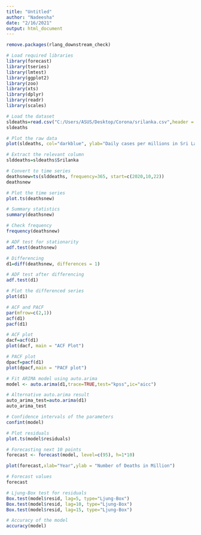 ---
title: "Untitled"
author: "Nadeesha"
date: "2/16/2021"
output: html_document
---
```{r}
remove.packages(rlang_downstream_check)
```

```{r}
# Load required libraries
library(forecast)
library(tseries)
library(lmtest)
library(ggplot2)
library(zoo)
library(xts)
library(dplyr)
library(readr)
library(scales)
```

```{r}
# Load the dataset
sldeaths=read.csv("C:/Users/ASUS/Desktop/Corona/srilanka.csv",header = TRUE)
sldeaths
```

```{r}
# Plot the raw data
plot(sldeaths, col="darkblue", ylab="Daily cases per millions in Sri Lanka ")
```

```{r}
# Extract the relevant column
slddeaths=sldeaths$Srilanka
```


```{r}
# Convert to time series
deathsnew=ts(slddeaths, frequency=365, start=c(2020,10,22))
deathsnew
```

```{r}
# Plot the time series
plot.ts(deathsnew)
```

```{r}
# Summary statistics
summary(deathsnew)
```


```{r}
# Check frequency
frequency(deathsnew)
```


```{r}
# ADF test for stationarity
adf.test(deathsnew)
```

```{r}
# Differencing
d1=diff(deathsnew, differences = 1)
```

```{r}
# ADF test after differencing
adf.test(d1)
```
```{r}
# Plot the differenced series
plot(d1)
```


```{r}
# ACF and PACF
par(mfrow=c(2,1))
acf(d1)
pacf(d1)
```

```{r}
# ACF plot
dacf=acf(d1)
plot(dacf, main = "ACF Plot")
```

```{r}
# PACF plot
dpacf=pacf(d1)
plot(dpacf,main = "PACF plot")
```

```{r}
# Fit ARIMA model using auto.arima
model <- auto.arima(d1,trace=TRUE,test="kpss",ic="aicc")

```


```{r}
# Alternative auto.arima result
auto_arima_test=auto.arima(d1)
auto_arima_test
```

```{r}
# Confidence intervals of the parameters
confint(model)
```

```{r}
# Plot residuals
plot.ts(model$residuals)
```


```{r}
# Forecasting next 10 points
forecast <- forecast(model, level=c(95), h=1*10)

plot(forecast,xlab="Year",ylab = "Number of Deaths in Million")
```

```{r}
# Forecast values
forecast
```

```{r}
# Ljung-Box test for residuals
Box.test(model$resid, lag=5, type="Ljung-Box")
Box.test(model$resid, lag=10, type="Ljung-Box")
Box.test(model$resid, lag=15, type="Ljung-Box")
```

```{r}
# Accuracy of the model
accuracy(model)
```



